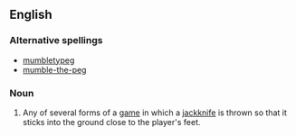 ==English==

===Alternative spellings===
*[[mumbletypeg]]
*[[mumble-the-peg]]

===Noun===
{{wikipedia}}
{{en-noun|-}}

#{{US}} Any of several forms of a [[game]] in which a [[jackknife]] is thrown so that it sticks into the ground close to the player's feet.